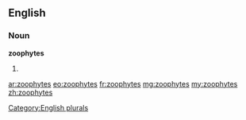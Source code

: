 ==English==

===Noun===
'''zoophytes'''

# {{plural of|[[zoophyte]]}}

[[Category:English plurals]]

[[ar:zoophytes]]
[[eo:zoophytes]]
[[fr:zoophytes]]
[[mg:zoophytes]]
[[my:zoophytes]]
[[zh:zoophytes]]